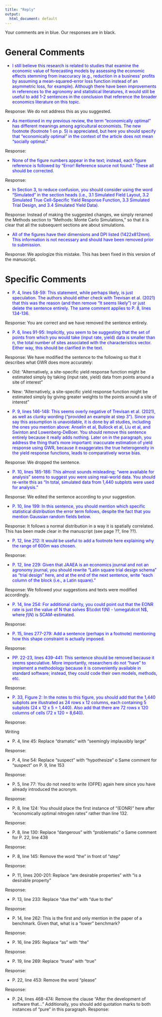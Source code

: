 ```yaml
---
title: "Reply"
output: 
  html_document: default
---
```


Your comments are in blue.  Our responses are in black.

# General Comments

+ <span style = "color: blue;">I still believe this research is related to studies that examine the economic value of forecasting models by assessing the economic effects stemming from inaccuracy (e.g.,
reduction in a business’ profits by assuming a mean-squared-error loss function instead of an
asymmetric loss, for example). Although there have been improvements in references to the
agronomy and statistical literatures, it would still be useful to add 1-2 sentences in the
conclusion that reference the broader economics literature on this topic. </span> 

Response: We do not address this as you suggested.

+ <span style = "color: blue;"> As mentioned in my previous review, the term "economically optimal" has different meanings among agricultural economists. The new footnote (footnote 1 on p. 5) is appreciated, but here you should specify that "economically optimal" in the context of the article does not mean "socially optimal."</span> 

Response:

+ <span style = "color: blue;"> None of the figure numbers appear in the text; instead, each figure reference is followed by "Error! Reference source not found." These all should be corrected. </span>

Response: 


+ <span style = "color: blue;"> In Section 3, to reduce confusion, you should consider using the word "Simulated" in the section heads (i.e., 3.1 Simulated Field Layout, 3.2 Simulated True Cell-Specific Yield Response Function, 3.3 Simulated Trial Design, and 3.4 Simulated Yield Data). </span> 

Response: Instead of making the suggested changes, we simply renamed the Methods section to "Methods: Monte Carlo Simulations," so that it is clear that all the subsequent sections are about simulations.

+ <span style = "color: blue;"> All of the figures have their dimensions and DPI listed (1422x812mm). This information is not necessary and should have been removed prior to submission. </span> 

Response: We apologize this mistake. This has been fixed in this version of the manuscript.

# Specific Comments

+ <span style = "color: blue;"> P. 4, lines 58-59: This statement, while perhaps likely, is just speculation. The authors should either check with Trevisan et al. (2021) that this was the reason (and then remove "It seems likely") or just delete the sentence entirely. The same comment applies to P. 8, lines 134-136. </span> 

Response: You are correct and we have removed the sentence entirely.

+ <span style = "color: blue;">P. 6, lines 91-95: Implicitly, you seem to be suggesting that the set of points from which you would take (input rate, yield) data is smaller than n, the total number of sites associated with the characteristics vector. Either way, this should be clarified in the text.</span> 

Response: We have modified the sentence to the following so that it describes what GWR does more accurately:

  - Old: "Alternatively, a site-specific yield response function might be estimated simply by taking (input rate, yield) data from points around a site of interest"
  - New: "Alternatively, a site-specific yield response function might be estimated simply by giving greater weights to the points around a site of interest"

+ <span style = "color: blue;"> P. 9, lines 146-148: This seems overly negative of Trevisan et al. (2021), as well as clunky wording ("provided an example at step 3"). Since you say this assumption is unavoidable, it is done by all studies, including the ones you mention above: Anselin et al, Bullock et al, Liu et al, and Swinton and Lowenberg-DeBoer. You should remove this sentence entirely because it really adds nothing. Later on in the paragraph, you address the thing that's more important: inaccurate estimation of yield response using GWR, because it exaggerates the true heterogeneity in the yield response functions, leads to comparatively worse bias. </span>

Response: We dropped the sentence.

+ <span style = "color: blue;"> P. 10, lines 185-186: This almost sounds misleading; "were available for analysis" seems to suggest you were using real-world data. You should re-write this as "In total, simulated data from 1,440 subplots were used for analysis." </span>

Response: We edited the sentence according to your suggestion.

+ <span style = "color: blue;"> P. 10, line 199: In this sentence, you should mention which specific statistical distribution the error term follows, despite the fact that you mention Gaussian random fields below. </span> 

Response: It follows a normal distribution in a way it is spatially correlated. This has been made clear in the manuscript (see page ??, line ??). 

+ <span style = "color: blue;">P. 12, line 212: It would be useful to add a footnote here explaining why the range of 600m was chosen.</span> 

Response:

+ <span style = "color: blue;">P. 12, line 229: Given that JAAEA is an economics journal and not an agronomy journal, you should rewrite "Latin square trial design schema" as "trial design" here, and at the end of the next sentence, write "each column of the block (i.e., a Latin square)." </span> 

Response: We followed your suggestions and texts were modified accordingly.

+ <span style = "color: blue;">P. 14, line 254: For additional clarity, you could point out that the EONR rate is just the value of N that solves $\\cdot f(N) - \omega\dcot N$, where $f(N)$ is SCAM-estimated. </span>

Response:

+ <span style = "color: blue;"> P. 15, lines 277-279: Add a sentence (perhaps in a footnote) mentioning how this shape constraint is actually imposed. </span> 

Response:

+ <span style = "color: blue;">PP. 22-23, lines 439-441: This sentence should be removed because it seems speculative. More importantly, researchers do not "have" to implement a methodology because it is conveniently available in standard software; instead, they could code their own models, methods, etc.  </span> 

Response:

+ <span style = "color: blue;">P. 33, Figure 2: In the notes to this figure, you should add that the 1,440 subplots are illustrated as 24 rows x 12 columns, each containing 5 subplots (24 x 12 x 5 = 1,440). Also add that there are 72 rows x 120 columns of cells (72 x 120 = 8,640).  </span> 

Response:


Writing

+ P. 4, line 45: Replace "dramatic" with "seemingly implausibly large"

Response:

+ P. 4, line 54: Replace "suspect" with "hypothesize"
o Same comment for "suspect" on P. 9, line 153

Response:

+ P. 5, line 77: You do not need to write (OFPE) again here since you have already introduced
the acronym.

Response:

+ P. 8, line 124: You should place the first instance of "(EONR)" here after "economically
optimal nitrogen rates" rather than line 132.

Response:

+ P. 8, line 130: Replace "dangerous" with "problematic"
o Same comment for P. 22, line 438

Response:

+ P. 8, line 145: Remove the word "the" in front of "step"

Response:

+ P. 11, lines 200-201: Replace "are desirable properties" with "is a desirable property"

Response:

+ P. 13, line 233: Replace "due the" with "due to the"

Response:

+ P. 14, line 262: This is the first and only mention in the paper of a benchmark. Given that,
what is a "lower" benchmark?

Response:

+ P. 16, line 295: Replace "as" with "the"

Response:

+ P. 19, line 269: Replace "truea" with "true"

Response:

+ P. 22, line 453: Remove the word "please"

Response:

+ P. 24, lines 468-474: Remove the clause "After the development of software that..."
Additionally, you should add quotation marks to both instances of "pure" in this paragraph.
Response:


